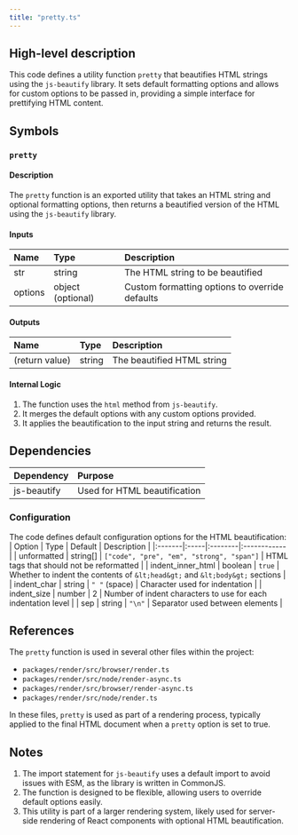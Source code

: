 ```yaml
---
title: "pretty.ts"
---
```


## High-level description
This code defines a utility function `pretty` that beautifies HTML strings using the `js-beautify` library. It sets default formatting options and allows for custom options to be passed in, providing a simple interface for prettifying HTML content.

## Symbols

### `pretty`
#### Description
The `pretty` function is an exported utility that takes an HTML string and optional formatting options, then returns a beautified version of the HTML using the `js-beautify` library.

#### Inputs
| Name | Type | Description |
|:-----|:-----|:------------|
| str | string | The HTML string to be beautified |
| options | object (optional) | Custom formatting options to override defaults |

#### Outputs
| Name | Type | Description |
|:-----|:-----|:------------|
| (return value) | string | The beautified HTML string |

#### Internal Logic
1. The function uses the `html` method from `js-beautify`.
2. It merges the default options with any custom options provided.
3. It applies the beautification to the input string and returns the result.

## Dependencies
| Dependency | Purpose |
|:-----------|:--------|
| js-beautify | Used for HTML beautification |

### Configuration
The code defines default configuration options for the HTML beautification:
| Option | Type | Default | Description |
|:-------|:-----|:--------|:------------|
| unformatted | string[] | `["code", "pre", "em", "strong", "span"]` | HTML tags that should not be reformatted |
| indent_inner_html | boolean | `true` | Whether to indent the contents of `&lt;head&gt;` and `&lt;body&gt;` sections |
| indent_char | string | `" "` (space) | Character used for indentation |
| indent_size | number | 2 | Number of indent characters to use for each indentation level |
| sep | string | `"\n"` | Separator used between elements |

## References
The `pretty` function is used in several other files within the project:
- `packages/render/src/browser/render.ts`
- `packages/render/src/node/render-async.ts`
- `packages/render/src/browser/render-async.ts`
- `packages/render/src/node/render.ts`

In these files, `pretty` is used as part of a rendering process, typically applied to the final HTML document when a `pretty` option is set to true.

## Notes
1. The import statement for `js-beautify` uses a default import to avoid issues with ESM, as the library is written in CommonJS.
2. The function is designed to be flexible, allowing users to override default options easily.
3. This utility is part of a larger rendering system, likely used for server-side rendering of React components with optional HTML beautification.